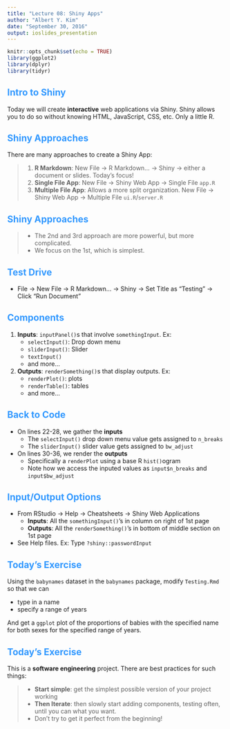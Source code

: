 ```yaml
---
title: "Lecture 08: Shiny Apps"
author: "Albert Y. Kim"
date: "September 30, 2016"
output: ioslides_presentation
---
```


<style>
h2 { 
 color: #3399ff;		
}
h3 { 
 color: #3399ff;		
}
slides > slide.backdrop {
  background: white;
}
</style>


```r
knitr::opts_chunk$set(echo = TRUE)
library(ggplot2)
library(dplyr)
library(tidyr)
```



## Intro to Shiny

Today we will create **interactive** web applications via Shiny.  Shiny allows
you to do so without knowing HTML, JavaScript, CSS, etc. Only a little R.



## Shiny Approaches

There are many approaches to create a Shiny App:

> 1. **R Markdown**: New File -> R Markdown... -> Shiny -> either a document or slides. Today's focus!
> 1. **Single File App**: New File -> Shiny Web App -> Single File `app.R`
> 1. **Multiple File App**: Allows a more split organization. New File -> Shiny Web
App -> Multiple File `ui.R`/`server.R`



## Shiny Approaches

> * The 2nd and 3rd approach are more powerful, but more complicated.
> * We focus on the 1st, which is simplest.



## Test Drive

* File -> New File -> R Markdown... -> Shiny -> Set Title as "Testing" -> Click "Run Document"



## Components

1. **Inputs**: `inputPanel()`s that involve `somethingInput`. Ex: 
    + `selectInput()`: Drop down menu
    + `sliderInput()`: Slider
    + `textInput()`
    + and more...
2. **Outputs**: `renderSomething()`s that display outputs. Ex:
    + `renderPlot()`: plots
    + `renderTable()`: tables
    + and more...




## Back to Code

* On lines 22-28, we gather the **inputs**
    + The `selectInput()` drop down menu value gets assigned to `n_breaks`
    + The `sliderInput()` slider value gets assigned to `bw_adjust`
* On lines 30-36, we render the **outputs**
    + Specifically a `renderPlot` using a base R `hist()`ogram
    + Note how we access the inputed values as `input$n_breaks` and `input$bw_adjust`




## Input/Output Options 

* From RStudio -> Help -> Cheatsheets -> Shiny Web Applications
    + **Inputs**: All the `somethingInput()`'s in column on right of 1st page
    + **Outputs**: All the `renderSomething()`'s in bottom of middle section on 1st page
* See Help files. Ex: Type `?shiny::passwordInput`




## Today's Exercise

Using the `babynames` dataset in the `babynames` package, modify `Testing.Rmd` so that we can

* type in a name
* specify a range of years

And get a `ggplot` plot of the proportions of babies with the specified name for both sexes for the specified range of years.




## Today's Exercise

This is a **software engineering** project. There are best practices for such things:

> * **Start simple**: get the simplest possible version of your project working
> * **Then Iterate**: then slowly start adding components, testing often, until you can what you want.
> * Don't try to get it perfect from the beginning!




